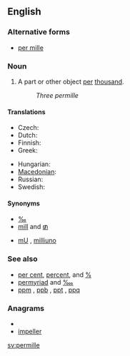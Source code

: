 {{wikipedia}}
==English==

===Alternative forms===
* [[per mille]]

===Noun===
{{en-noun|permille}}

# A part or other object [[per]] [[thousand]].
#: ''Three permille''

====Translations====
{{trans-top|per thousand}}
* Czech: {{t+|cs|promile|n}}
* Dutch: {{t-|nl|promille}}
* Finnish: {{t+|fi|promille}}
* Greek: {{t|el|τοις χιλίοις}}
{{trans-mid}}
* Hungarian: {{t|hu|ezrelék}}
* [[Macedonian]]: {{t|mk|промил|m|tr=promíl}}
* Russian: {{t|ru|промилле|tr=promille}}
* Swedish: {{t+|sv|promille|c}}
{{trans-bottom}}

====Synonyms====
* [[‰]]
* [[mill#Etymology 2|mill]] and [[₥]]
* {{sense|parts per thousand}} [[mU]] , [[milliuno]]

===See also===
* [[per cent]], [[percent]], and [[%]]
* [[permyriad]] and [[‱]]
* [[ppm]] , [[ppb]] , [[ppt]] , [[ppq]]

===Anagrams===
* {{alphagram|eeillmpr}}
* [[impeller#English|impeller]]

[[sv:permille]]